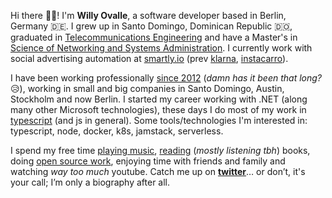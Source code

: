 Hi there 👋🏼! I'm **Willy Ovalle**, a software developer based in Berlin, Germany 🇩🇪. I grew up in Santo Domingo, Dominican Republic 🇩🇴, graduated in [Telecommunications Engineering](https://www.pucmm.edu.do/ingenierias/telematica) and have a Master's in [Science of Networking and Systems Administration](https://www.rit.edu/study/networking-and-systems-administration-ms). I currently work with social advertising automation at [smartly.io](https://smartly.io) (prev [klarna](https://klarna.com), [instacarro](https://instacarro.com)).

I have been working professionally [since 2012](${linkedin}) (_damn has it been that long?_ 😥), working in small and big companies in Santo Domingo, Austin, Stockholm and now Berlin. I started my career working with .NET (along many other Microsoft technologies), these days I do most of my work in [typescript](https://typescriptlang.org) (and js in general). Some tools/technologies I'm interested in: typescript, node, docker, k8s, jamstack, serverless.

I spend my free time [playing music](#top-tracks), [reading](#books) (_mostly listening tbh_) books, doing [open source work](https://github.com/wovalle), enjoying time with friends and family and watching _way too much_ youtube. Catch me up on **[twitter](${twitter})**… or don’t, it's your call; I’m only a biography after all.
